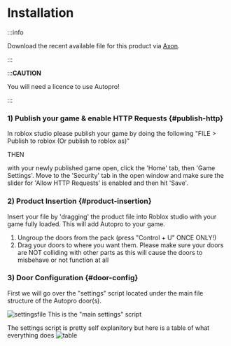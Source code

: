 # Installation

:::info

Download the recent available file for this product via [Axon](https://axon.whitehill.club). 

:::

:::**CAUTION**

You will need a licence to use Autopro!

:::

### 1) Publish your game & enable HTTP Requests {#publish-http}
In roblox studio please publish your game by doing the following "FILE > Publish to roblox (Or publish to roblox as)"

THEN

with your newly published game open, click the 'Home' tab, then 'Game Settings'. Move to the 'Security' tab in the open window and make sure the slider for 'Allow HTTP Requests' is enabled and then hit 'Save'.

### 2) Product Insertion {#product-insertion}
Insert your file by 'dragging' the product file into Roblox studio with your game fully loaded. This will add Autopro to your game.

1. Ungroup the doors from the pack (press "Control + U" ONCE ONLY!)
2. Drag your doors to where you want them. 
Please make sure your doors are NOT colliding with other parts as this will cause the doors to misbehave or not function at all

### 3) Door Configuration {#door-config}
First we will go over the "settings" script located under the main file structure of the Autopro door(s).

![settingsfile](img/apmainsettings.png)
This is the "main settings" script

The settings script is pretty self explanitory but here is a table of what everything does
![table](img/aptable.png)